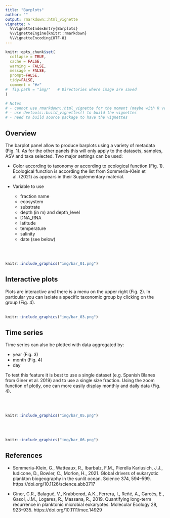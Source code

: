 ```yaml
---
title: "Barplots"
author: ""
output: rmarkdown::html_vignette
vignette: >
  %\VignetteIndexEntry{Barplots}
  %\VignetteEngine{knitr::rmarkdown}
  %\VignetteEncoding{UTF-8}
---
```


```r
knitr::opts_chunk$set(
  collapse = TRUE,
  cache = FALSE,
  warning = FALSE,
  message = FALSE,
  prompt=FALSE,
  tidy=FALSE,
  comment = "#>" 
#  fig.path = "img/"   # Directories where image are saved
)

# Notes
# - cannot use rmarkdown::html_vignette for the moment (maybe with R version 4.0)
# - use devtools::build_vignettes() to build the vignettes
# - need to build source package to have the vignettes
```

## Overview

The barplot panel allow to produce barplots using a variety of metadata (Fig. 1). As for the other panels this will only apply to the datasets, samples, ASV and taxa selected.  Two major settings can be used:

* Color according to taxonomy or according to ecological function (Fig. 1).  Ecological function is according the list from Sommeria-Klein et al. (2021) as appears in their Supplementary material.

* Variable to use
  * fraction name
  * ecosystem
  * substrate
  * depth (in m) and depth_level
  * DNA_RNA
  * latitude
  * temperature
  * salinity
  * date (see below)

<br />
<br />
```r
knitr::include_graphics("img/bar_01.png")
```

## Interactive plots
Plots are interactive and there is a menu on the upper right (Fig. 2). In particular you can isolate a specific taxonomic group by clicking on the group (Fig. 4).
<br />
<br />
```r
knitr::include_graphics("img/bar_03.png")
```


## Time series
Time series can also be plotted with data aggregated by:

* year (Fig. 3)
* month (Fig. 4)
* day

To test this feature it is best to use a single dataset (e.g. Spanish Blanes from Giner et al. 2019) and to use a single size fraction. Using the zoom function of plotly, one can more easily display monthly and daily data (Fig. 4).

<br />
<br />
```r
knitr::include_graphics("img/bar_05.png")
```
<br />
<br />
```r
knitr::include_graphics("img/bar_06.png")
```


## References

* Sommeria-Klein, G., Watteaux, R., Ibarbalz, F.M., Pierella Karlusich, J.J., Iudicone, D., Bowler, C., Morlon, H., 2021. Global drivers of eukaryotic plankton biogeography in the sunlit ocean. Science 374, 594–599. https://doi.org/10.1126/science.abb3717

* Giner, C.R., Balagué, V., Krabberød, A.K., Ferrera, I., Reñé, A., Garcés, E., Gasol, J.M., Logares, R., Massana, R., 2019. Quantifying long-term recurrence in planktonic microbial eukaryotes. Molecular Ecology 28, 923–935. https://doi.org/10.1111/mec.14929

